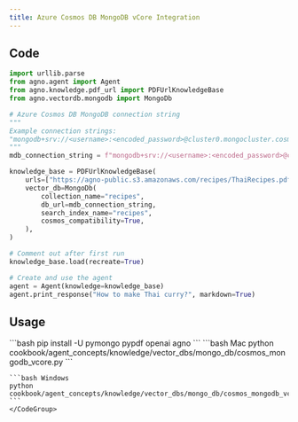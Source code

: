 ```yaml
---
title: Azure Cosmos DB MongoDB vCore Integration
---
```


## Code

```python cookbook/agent_concepts/knowledge/vector_dbs/mongo_db/cosmos_mongodb_vcore.py
import urllib.parse
from agno.agent import Agent
from agno.knowledge.pdf_url import PDFUrlKnowledgeBase
from agno.vectordb.mongodb import MongoDb

# Azure Cosmos DB MongoDB connection string
"""
Example connection strings:
"mongodb+srv://<username>:<encoded_password>@cluster0.mongocluster.cosmos.azure.com/?tls=true&authMechanism=SCRAM-SHA-256&retrywrites=false&maxIdleTimeMS=120000"
"""
mdb_connection_string = f"mongodb+srv://<username>:<encoded_password>@cluster0.mongocluster.cosmos.azure.com/?tls=true&authMechanism=SCRAM-SHA-256&retrywrites=false&maxIdleTimeMS=120000"

knowledge_base = PDFUrlKnowledgeBase(
    urls=["https://agno-public.s3.amazonaws.com/recipes/ThaiRecipes.pdf"],
    vector_db=MongoDb(
        collection_name="recipes",
        db_url=mdb_connection_string,
        search_index_name="recipes",
        cosmos_compatibility=True,
    ),
)

# Comment out after first run
knowledge_base.load(recreate=True)

# Create and use the agent
agent = Agent(knowledge=knowledge_base)
agent.print_response("How to make Thai curry?", markdown=True)
```

## Usage

<Steps>
  <Snippet file="create-venv-step.mdx" />

  <Step title="Install libraries">
    ```bash
    pip install -U pymongo pypdf openai agno
    ```
  </Step>

  <Step title="Run Agent">
    <CodeGroup>
    ```bash Mac
    python cookbook/agent_concepts/knowledge/vector_dbs/mongo_db/cosmos_mongodb_vcore.py
    ```

    ```bash Windows
    python cookbook/agent_concepts/knowledge/vector_dbs/mongo_db/cosmos_mongodb_vcore.py
    ```
    </CodeGroup>
  </Step>
</Steps>